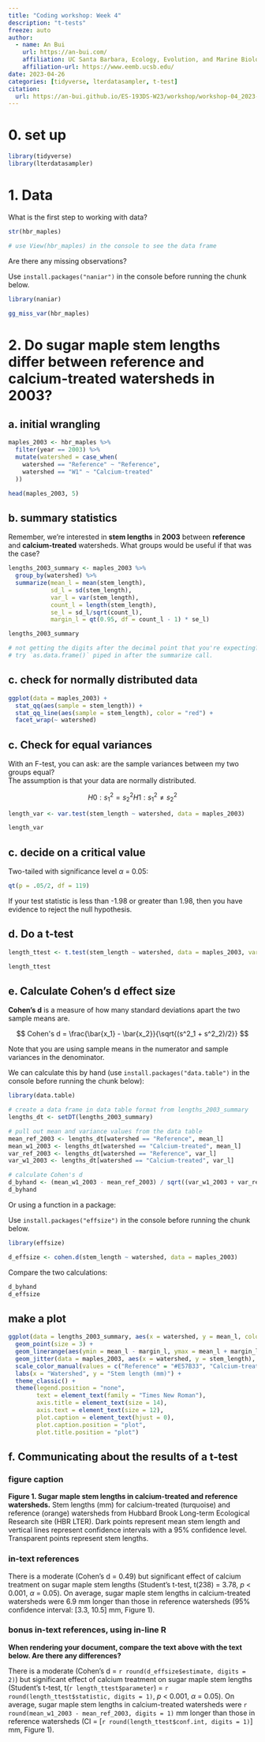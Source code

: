 ```yaml
---
title: "Coding workshop: Week 4"
description: "t-tests"
freeze: auto
author:
  - name: An Bui
    url: https://an-bui.com/
    affiliation: UC Santa Barbara, Ecology, Evolution, and Marine Biology
    affiliation-url: https://www.eemb.ucsb.edu/
date: 2023-04-26
categories: [tidyverse, lterdatasampler, t-test]
citation:
  url: https://an-bui.github.io/ES-193DS-W23/workshop/workshop-04_2023-04-26.html
---
```


# 0. set up

```r
library(tidyverse)
library(lterdatasampler)
```

# 1. Data

What is the first step to working with data?

```r
str(hbr_maples)

# use View(hbr_maples) in the console to see the data frame
```

Are there any missing observations?  

Use `install.packages("naniar")` in the console before running the chunk below.

```r
library(naniar)

gg_miss_var(hbr_maples)
```

# 2. Do sugar maple stem lengths differ between reference and calcium-treated watersheds in 2003?

## a. initial wrangling

```r
maples_2003 <- hbr_maples %>% 
  filter(year == 2003) %>% 
  mutate(watershed = case_when(
    watershed == "Reference" ~ "Reference", 
    watershed == "W1" ~ "Calcium-treated"
  ))

head(maples_2003, 5)
```

## b. summary statistics

Remember, we're interested in **stem lengths** in **2003** between **reference** and **calcium-treated** watersheds. What groups would be useful if that was the case?

```r
lengths_2003_summary <- maples_2003 %>% 
  group_by(watershed) %>% 
  summarize(mean_l = mean(stem_length),
            sd_l = sd(stem_length),
            var_l = var(stem_length),
            count_l = length(stem_length),
            se_l = sd_l/sqrt(count_l),
            margin_l = qt(0.95, df = count_l - 1) * se_l) 

lengths_2003_summary

# not getting the digits after the decimal point that you're expecting?
# try `as.data.frame()` piped in after the summarize call.
```

## c. check for normally distributed data

```r
ggplot(data = maples_2003) +
  stat_qq(aes(sample = stem_length)) +
  stat_qq_line(aes(sample = stem_length), color = "red") +
  facet_wrap(~ watershed)
```

## c. Check for equal variances

With an F-test, you can ask: are the sample variances between my two groups equal?  
The assumption is that your data are normally distributed.

$$
H0: s^2_1 = s^2_2
H1: s^2_1 \neq s^2_2
$$

```r
length_var <- var.test(stem_length ~ watershed, data = maples_2003)

length_var
```

## c. decide on a critical value

Two-tailed with significance level $\alpha$ = 0.05:

```r
qt(p = .05/2, df = 119)
```

If your test statistic is less than -1.98 or greater than 1.98, then you have evidence to reject the null hypothesis.

## d. Do a t-test 

```r
length_ttest <- t.test(stem_length ~ watershed, data = maples_2003, var.equal = TRUE)

length_ttest
```

## e. Calculate Cohen's d effect size

**Cohen's d** is a measure of how many standard deviations apart the two sample means are. 

$$
Cohen's d = \frac{\bar{x_1} - \bar{x_2}}{\sqrt{(s^2_1 + s^2_2)/2}}
$$

Note that you are using sample means in the numerator and sample variances in the denominator.  

We can calculate this by hand (use `install.packages("data.table")` in the console before running the chunk below):  

```r
library(data.table)

# create a data frame in data table format from lengths_2003_summary
lengths_dt <- setDT(lengths_2003_summary)

# pull out mean and variance values from the data table 
mean_ref_2003 <- lengths_dt[watershed == "Reference", mean_l]
mean_w1_2003 <- lengths_dt[watershed == "Calcium-treated", mean_l]
var_ref_2003 <- lengths_dt[watershed == "Reference", var_l]
var_w1_2003 <- lengths_dt[watershed == "Calcium-treated", var_l]

# calculate Cohen's d
d_byhand <- (mean_w1_2003 - mean_ref_2003) / sqrt((var_w1_2003 + var_ref_2003)/2)
d_byhand
```

Or using a function in a package:  

Use `install.packages("effsize")` in the console before running the chunk below.

```r
library(effsize)

d_effsize <- cohen.d(stem_length ~ watershed, data = maples_2003)
```

Compare the two calculations:

```r
d_byhand
d_effsize
```

## make a plot

```r
ggplot(data = lengths_2003_summary, aes(x = watershed, y = mean_l, color = watershed)) +
  geom_point(size = 3) +
  geom_linerange(aes(ymin = mean_l - margin_l, ymax = mean_l + margin_l), linewidth = 1) +
  geom_jitter(data = maples_2003, aes(x = watershed, y = stem_length), alpha = 0.3) +
  scale_color_manual(values = c("Reference" = "#E57B33", "Calcium-treated" = "#039199")) +
  labs(x = "Watershed", y = "Stem length (mm)") +
  theme_classic() +
  theme(legend.position = "none",
        text = element_text(family = "Times New Roman"),
        axis.title = element_text(size = 14),
        axis.text = element_text(size = 12),
        plot.caption = element_text(hjust = 0),
        plot.caption.position = "plot",
        plot.title.position = "plot")
```

## f. Communicating about the results of a t-test

### figure caption

**Figure 1. Sugar maple stem lengths in calcium-treated and reference watersheds.** Stem lengths (mm) for calcium-treated (turquoise) and reference (orange) watersheds from Hubbard Brook Long-term Ecological Research site (HBR LTER). Dark points represent mean stem length and vertical lines represent confidence intervals with a 95% confidence level. Transparent points represent stem lengths.

### in-text references

There is a moderate (Cohen's d = 0.49) but significant effect of calcium treatment on sugar maple stem lengths (Student's t-test, t(238) = 3.78, _p_ < 0.001, $\alpha$ = 0.05). On average, sugar maple stem lengths in calcium-treated watersheds were 6.9 mm longer than those in reference watersheds (95% confidence interval: [3.3, 10.5] mm, Figure 1). 

### bonus in-text references, using in-line R

**When rendering your document, compare the text above with the text below. Are there any differences?**  

There is a moderate (Cohen's d = `r round(d_effsize$estimate, digits = 2)`) but significant effect of calcium treatment on sugar maple stem lengths (Student's t-test, t(`r length_ttest$parameter`) = `r round(length_ttest$statistic, digits = 1)`, _p_ < 0.001, $\alpha$ = 0.05). On average, sugar maple stem lengths in calcium-treated watersheds were `r round(mean_w1_2003 - mean_ref_2003, digits = 1)` mm longer than those in reference watersheds (CI = [`r round(length_ttest$conf.int, digits = 1)`] mm, Figure 1). 
